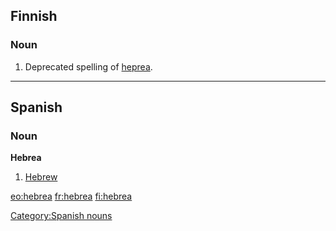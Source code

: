 ==Finnish==

===Noun===
{{fi-noun}}

#Deprecated spelling of [[heprea]].

----

==Spanish==

===Noun===
'''Hebrea'''

#[[Hebrew]]

[[Category:Spanish nouns]]

[[eo:hebrea]]
[[fr:hebrea]]
[[fi:hebrea]]